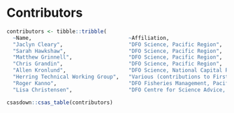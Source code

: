 \needspace{10\baselineskip}

# Contributors

```r
contributors <- tibble::tribble(
  ~Name,                               ~Affiliation,
  "Jaclyn Cleary",                     "DFO Science, Pacific Region",
  "Sarah Hawkshaw",                    "DFO Science, Pacific Region",
  "Matthew Grinnell",                  "DFO Science, Pacific Region",
  "Chris Grandin",                     "DFO Science, Pacific Region",
  "Allen Kronlund",                    "DFO Science, National Capital Region",
  "Herring Technical Working Group",   "Various (contributions to First Nations observations)",
  "Roger Kanno",                       "DFO Fisheries Management, Pacific Region (reviewer)",
  "Lisa Christensen",                  "DFO Centre for Science Advice, Pacific Region (editor)")
```

```r
csasdown::csas_table(contributors)
```
